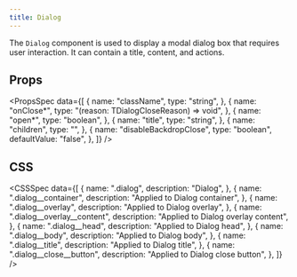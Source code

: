 ```yaml
---
title: Dialog
---
```


The `Dialog` component is used to display a modal dialog box that requires user interaction. It can contain a title, content, and actions.

<Preview name="Dialog" />

## Props

<PropsSpec
  data={[
    {
      name: "className",
      type: "string",
    },
    {
      name: "onClose*",
      type: "(reason: TDialogCloseReason) => void",
    },
    {
      name: "open*",
      type: "boolean",
    },
    {
      name: "title",
      type: "string",
    },
    {
      name: "children",
      type: "",
    },
    {
      name: "disableBackdropClose",
      type: "boolean",
      defaultValue: "false",
    },
  ]}
/>

## CSS

<CSSSpec
  data={[
    {
      name: ".dialog",
      description: "Dialog",
    },
    {
      name: ".dialog__container",
      description: "Applied to Dialog container",
    },
    {
      name: ".dialog__overlay",
      description: "Applied to Dialog overlay",
    },
    {
      name: ".dialog__overlay__content",
      description: "Applied to Dialog overlay content",
    },
    {
      name: ".dialog__head",
      description: "Applied to Dialog head",
    },
    {
      name: ".dialog__body",
      description: "Applied to Dialog body",
    },
    {
      name: ".dialog__title",
      description: "Applied to Dialog title",
    },
    {
      name: ".dialog__close__button",
      description: "Applied to Dialog close button",
    },
  ]}
/>
